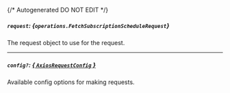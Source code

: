 {/* Autogenerated DO NOT EDIT  */}

##### `request`: *{`operations.FetchSubscriptionScheduleRequest`}*
The request object to use for the request.
<Collapsible>
    <FetchSubscriptionScheduleRequest/>
</Collapsible>

---
##### `config?`: [*{ `AxiosRequestConfig` }*](https://axios-http.com/docs/req_config)
Available config options for making requests.


